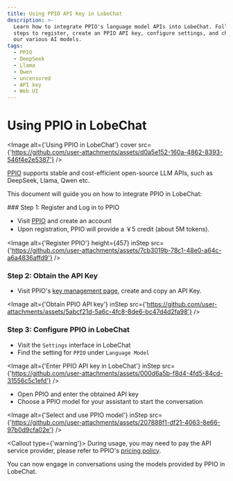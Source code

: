 ```yaml
---
title: Using PPIO API Key in LobeChat
description: >-
  Learn how to integrate PPIO's language model APIs into LobeChat. Follow the
  steps to register, create an PPIO API key, configure settings, and chat with
  our various AI models.
tags:
  - PPIO
  - DeepSeek
  - Llama
  - Qwen
  - uncensored
  - API key
  - Web UI
---
```


# Using PPIO in LobeChat

<Image alt={'Using PPIO in LobeChat'} cover src={'https://github.com/user-attachments/assets/d0a5e152-160a-4862-8393-546f4e2e5387'} />

[PPIO](https://ppinfra.com/user/register?invited_by=RQIMOC) supports stable and cost-efficient open-source LLM APIs, such as DeepSeek, Llama, Qwen etc.

This document will guide you on how to integrate PPIO in LobeChat:

<Steps>
  ### Step 1: Register and Log in to PPIO

  - Visit [PPIO](https://ppinfra.com/user/register?invited_by=RQIMOC) and create an account
  - Upon registration, PPIO will provide a ￥5 credit (about 5M tokens).

  <Image alt={'Register PPIO'} height={457} inStep src={'https://github.com/user-attachments/assets/7cb3019b-78c1-48e0-a64c-a6a4836affd9'} />

  ### Step 2: Obtain the API Key

  - Visit PPIO's [key management page](https://ppinfra.com/settings/key-management), create and copy an API Key.

  <Image alt={'Obtain PPIO API key'} inStep src={'https://github.com/user-attachments/assets/5abcf21d-5a6c-4fc8-8de6-bc47d4d2fa98'} />

  ### Step 3: Configure PPIO in LobeChat

  - Visit the `Settings` interface in LobeChat
  - Find the setting for `PPIO` under `Language Model`

  <Image alt={'Enter PPIO API key in LobeChat'} inStep src={'https://github.com/user-attachments/assets/000d6a5b-f8d4-4fd5-84cd-31556c5c1efd'} />

  - Open PPIO and enter the obtained API key
  - Choose a PPIO model for your assistant to start the conversation

  <Image alt={'Select and use PPIO model'} inStep src={'https://github.com/user-attachments/assets/207888f1-df21-4063-8e66-97b0d9cfa02e'} />

  <Callout type={'warning'}>
    During usage, you may need to pay the API service provider, please refer to PPIO's [pricing
    policy](https://ppinfra.com/llm-api?utm_source=github_lobe-chat\&utm_medium=github_readme\&utm_campaign=link).
  </Callout>
</Steps>

You can now engage in conversations using the models provided by PPIO in LobeChat.
